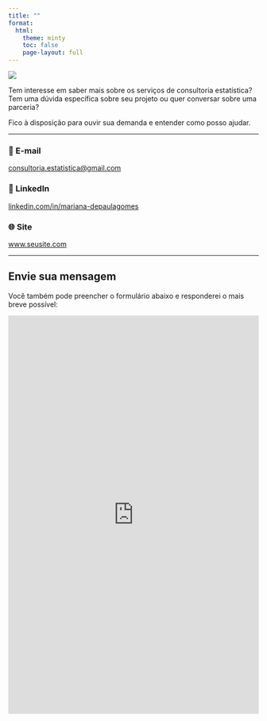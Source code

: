 ```yaml
---
title: ""
format:
  html:
    theme: minty
    toc: false
    page-layout: full
---
```


![](images/contato.png){fig-align="center"}


Tem interesse em saber mais sobre os serviços de consultoria estatística?  
Tem uma dúvida específica sobre seu projeto ou quer conversar sobre uma parceria?

Fico à disposição para ouvir sua demanda e entender como posso ajudar.

---

### 📧 E-mail  
[consultoria.estatistica@gmail.com](mailto:marianadepaulagomes@gmail.com)

### 💼 LinkedIn  
[linkedin.com/in/mariana-depaulagomes](www.linkedin.com/in/mariana-depaulagomes)

### 🌐 Site  
[www.seusite.com](https://www.seusite.com)

---

## Envie sua mensagem

Você também pode preencher o formulário abaixo e responderei o mais breve possível:

::: {.callout-tip title="Formulário de contato"}
<iframe src="https://docs.google.com/forms/d/e/1FAIpQLScW7hlBx1C-q14FNthUO-4z9yWWH0sB8ZDD9IxLUA95ui6fgA/viewform?usp=headerembedded=true" width="100%" height="800" frameborder="0" marginheight="0" marginwidth="0">Carregando…</iframe>
:::

